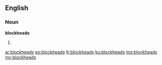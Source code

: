 ==English==

===Noun===
'''blockheads'''
# {{plural of|blockhead}}

[[ar:blockheads]]
[[eo:blockheads]]
[[fr:blockheads]]
[[ku:blockheads]]
[[mg:blockheads]]
[[my:blockheads]]